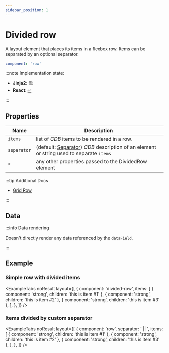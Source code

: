 ```yaml
---
sidebar_position: 1
---
```



# Divided row

A layout element that places its items in a flexbox row.
Items can be separated by an optional separator.

```yaml
component: 'row'
```

:::note Implementation state:

- **Jinja2**: 🏗
- **React**: [✅](https://github.com/oarepo/react-generative-ui/blob/master/src/components/structural/DividedRow.tsx)

:::

## Properties

| Name        | Description                                                                                                   |
| ----------- | ------------------------------------------------------------------------------------------------------------- |
| `items`     | list of _CDB_ items to be rendered in a row.                                                                  |
| `separator` | (default: [Separator](../basic/separator)) _CDB_ description of an element or string used to separate `items` |
| `*`         | any other properties passed to the DividedRow element                                                         |

:::tip Additional Docs

- [Grid Row](grid/row)

:::

## Data

:::info Data rendering

Doesn't directly render any data referenced by the `dataField`.

:::

## Example

### Simple row with divided items

<ExampleTabs
  noResult
  layout={[
    {
      component: 'divided-row',
      items: [
        { component: 'strong', children: 'this is item #1' },
        { component: 'strong', children: 'this is item #2' },
        { component: 'strong', children: 'this is item #3' },
      ],
    },
  ]}
/>

### Items divided by custom separator

<ExampleTabs
  noResult
  layout={[
    {
      component: 'row',
      separator: ' || ',
      items: [
        { component: 'strong', children: 'this is item #1' },
        { component: 'strong', children: 'this is item #2' },
        { component: 'strong', children: 'this is item #3' },
      ],
    },
  ]}
/>
